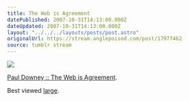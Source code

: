 ```yaml
---
title: The Web is Agreement
datePublished: 2007-10-31T14:13:00.000Z
dateUpdated: 2007-10-31T14:13:00.000Z
layout: "../../../layouts/posts/post.astro"
originalUrl: https://stream.anglepoised.com/post/17977462
source: tumblr stream
---
```


![](/images/notes/17977462.jpg)

[Paul Downey :: The Web is Agreement](http://blog.whatfettle.com/2007/10/31/the_web_is_agreement/).

Best viewed [large](http://www.flickr.com/photo_zoom.gne?id=1805709102&size=o).
